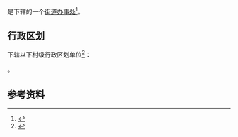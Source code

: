 {{中国乡级行政区|51/19/02/005/000}}

'''{{PAGENAMEBASE}}'''是{{PRC admin/fullname|51/19/02/005/000|3}}下辖的一个[[街道办事处|街道办事处]]<ref>{{PRC admin/ref sgc|{{PRC admin/parent|51/19/02/005/000}}}}</ref>。

== 行政区划 ==
{{PAGENAMEBASE}}下辖以下村级行政区划单位<ref>{{PRC admin/ref sgc|51/19/02/005/000}}</ref>：

{{PRC admin/children|51/19/02/005/000}}。

== 参考资料 ==
{{reflist}}

{{四川行政区划小作品}}
{{PRC admin/navcat|51/19/02/005/000}}